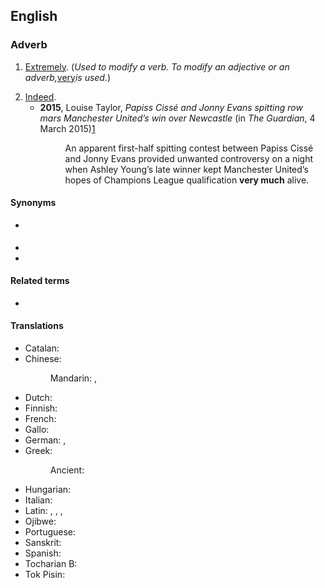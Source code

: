 ==English==

===Adverb===
{{en-adv|-}}

# [[extremely|Extremely]]. (''Used to modify a verb. To modify an adjective or an adverb, ''[[very]]'' is used.'')
#: {{ux|en|His two cousins are '''very much''' alike.}}
#: {{ux|en|I am '''very much''' aware you'd '''very much''' like to see me again.}}
#: {{ux|en|That town was still '''very much''' a simple farming community, but something was '''very much''' the matter.}}
# [[indeed|Indeed]].
#* '''2015''', Louise Taylor, ''Papiss Cissé and Jonny Evans spitting row mars Manchester United’s win over Newcastle'' (in ''The Guardian'', 4 March 2015)[http://www.theguardian.com/football/2015/mar/04/newcastle-united-manchester-united-premier-league-match-report]
#*: An apparent first-half spitting contest between Papiss Cissé and Jonny Evans provided unwanted controversy on a night when Ashley Young’s late winner kept Manchester United’s hopes of Champions League qualification '''very much''' alive.

====Synonyms====
* {{l|en|above a bit}} {{q|Chester}}
* {{l|en|a lot}}
* {{l|en|really}}

====Related terms====
* {{l|en|so much}}

====Translations====
{{trans-top|extremely}}
* Catalan: {{t+|ca|molt}}
* Chinese:
*: Mandarin: {{t+|cmn|很|tr=hěn}}, {{t+|cmn|非常|tr=fēicháng}}
* Dutch: {{t-needed|nl}}
* Finnish: {{t|fi|erittäin paljon}}
* French: {{t+|fr|beaucoup}}
* Gallo: {{t|roa-gal|brav'ment}}
* German: {{t+|de|sehr}}, {{t+|de|schön}}
* Greek:
*: Ancient: {{t|grc|σφόδρα}}
{{trans-mid}}
* Hungarian: {{t+|hu|nagyon}}
* Italian: {{t+|it|mille}}
* Latin: {{t+|la|multum}}, {{t+|la|plūrimum}}, {{t|la|valdē}}, {{t+|la|magnopere}}
* Ojibwe: {{t|oj|naaniibowa}}
* Portuguese: {{t+|pt|muito}}
* Sanskrit: {{t+|sa|बहु}}
* Spanish: {{t+|es|mucho|m}}
* Tocharian B: {{t|txb|māka}}
* Tok Pisin: {{t|tpi|tumas}}
{{trans-bottom}}

{{trans-see|indeed}}